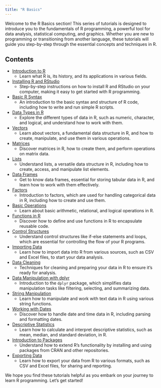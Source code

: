 ```yaml
---
title: "R Basics"
---
```


Welcome to the R Basics section! This series of tutorials is designed to introduce you to the fundamentals of R programming, a powerful tool for data analysis, statistical computing, and graphics. Whether you are new to programming or transitioning from another language, these tutorials will guide you step-by-step through the essential concepts and techniques in R.

## Contents

-   [Introduction to R](lec001.qmd)
    - Learn what R is, its history, and its applications in various fields.

-   [Installing R and RStudio](lec002.qmd)
    - Step-by-step instructions on how to install R and RStudio on your computer, making it easy to get started with R programming.

-   [Basic R Syntax](lec003.qmd)
    - An introduction to the basic syntax and structure of R code, including how to write and run simple R scripts.

-   [Data Types in R](lec004.qmd)
    - Explore the different types of data in R, such as numeric, character, and logical, and understand how to work with them.

-   [Vectors](lec005.qmd)
    - Learn about vectors, a fundamental data structure in R, and how to create, manipulate, and use them in various operations.

-   [Matrices](lec006.qmd)
    - Discover matrices in R, how to create them, and perform operations on matrix data.

-   [Lists](lec007.qmd)
    - Understand lists, a versatile data structure in R, including how to create, access, and manipulate list elements.

-   [Data Frames](lec008.qmd)
    - Get to know data frames, essential for storing tabular data in R, and learn how to work with them effectively.

-   [Factors](lec009.qmd)
    - Introduction to factors, which are used for handling categorical data in R, including how to create and use them.

-   [Basic Operations](lec010.qmd)
    - Learn about basic arithmetic, relational, and logical operations in R.

-   [Functions in R](lec011.qmd)
    - Discover how to define and use functions in R to encapsulate reusable code.

-   [Control Structures](lec012.qmd)
    - Understand control structures like if-else statements and loops, which are essential for controlling the flow of your R programs.

-   [Importing Data](lec013.qmd)
    - Learn how to import data into R from various sources, such as CSV and Excel files, to start your data analysis.

-   [Data Cleaning](lec014.qmd)
    - Techniques for cleaning and preparing your data in R to ensure it's ready for analysis.

-   [Data Manipulation with dplyr](lec015.qmd)
    - Introduction to the `dplyr` package, which simplifies data manipulation tasks like filtering, selecting, and summarizing data.

-   [String Manipulation](lec016.qmd)
    - Learn how to manipulate and work with text data in R using various string functions.

-   [Working with Dates](lec017.qmd)
    - Discover how to handle date and time data in R, including parsing and formatting dates.

-   [Descriptive Statistics](lec018.qmd)
    - Learn how to calculate and interpret descriptive statistics, such as mean, median, and standard deviation, in R.

-   [Introduction to Packages](lec019.qmd)
    - Understand how to extend R's functionality by installing and using packages from CRAN and other repositories.

-   [Exporting Data](lec020.qmd)
    - Learn how to export your data from R to various formats, such as CSV and Excel files, for sharing and reporting.

We hope you find these tutorials helpful as you embark on your journey to learn R programming. Let's get started!
